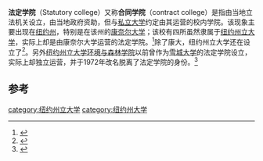 '''法定学院'''（Statutory college）又称'''合同学院'''（contract college）是指由当地立法机关设立，由当地政府资助，但与[[私立大学|私立大学]]约定由其运营的校内学院。该现象主要出现在[[纽约州|纽约州]]，特别是在该州的[[康奈尔大学|康奈尔大学]]；该校有四所虽然隶属于[[纽约州立大学|纽约州立大学]]，实际上却是由康奈尔大学运营的法定学院。<ref>{{Cite web |url=http://www.taisha.org/abroad/usa/xuexiao/tj/200807/20080729125320.html |title=康乃尔大学｜Cornell University 学校介绍 |access-date=2014-10-26 |archive-url=https://web.archive.org/web/20141026102410/http://www.taisha.org/abroad/usa/xuexiao/tj/200807/20080729125320.html |archive-date=2014-10-26 |dead-url=yes }}</ref>除了康大，纽约州立大学还在{{link-en|阿尔弗雷德大学|Alfred University}}设立了{{link-en|纽约州陶瓷学院|New York State College of Ceramics}}<ref>{{cite web |url= http://nyscc.alfred.edu/ |title= New York State College of Ceramics at Alfred University |publisher= nyscc.alfred.edu |accessdate= March 25, 2011 |deadurl= yes |archiveurl= https://web.archive.org/web/20090402032921/http://nyscc.alfred.edu/ |archivedate= 2009年4月2日 }}</ref>。另外[[纽约州立大学环境与森林学院|纽约州立大学环境与森林学院]]以前曾作为[[雪城大学|雪城大学]]的法定学院设立，实际上却独立运营，并于1972年改名脱离了法定学院的身份。<ref>{{cite web |url=http://www.esf.edu/welcome/esfsu.htm |title=The ESF-SU Relationship |publisher=State University of New York |accessdate=2008-09-18 |archive-date=2008-12-19 |archive-url=https://web.archive.org/web/20081219062046/http://www.esf.edu/welcome/esfsu.htm |dead-url=no }}</ref>
==参考==
{{reflist}}
{{univ-stub}}
[[category:纽约州立大学|category:纽约州立大学]]
[[category:纽约州大学|category:纽约州大学]]